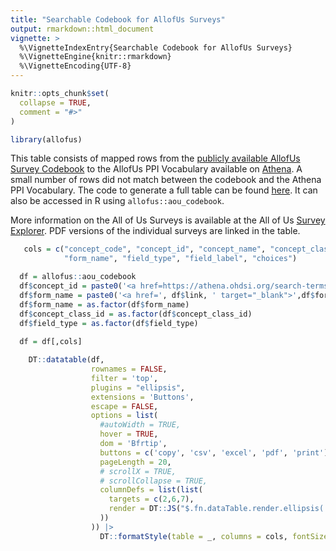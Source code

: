 ```yaml
---
title: "Searchable Codebook for AllofUs Surveys"
output: rmarkdown::html_document
vignette: >
  %\VignetteIndexEntry{Searchable Codebook for AllofUs Surveys}
  %\VignetteEngine{knitr::rmarkdown}
  %\VignetteEncoding{UTF-8}
---
```


```r
knitr::opts_chunk$set(
  collapse = TRUE,
  comment = "#>"
)
```

<style>
.row>main {
    max-width: 100vw !important;
    width: 94vw !important;
}
.container .template_article {
    max-width: 94vw !important;
}
.container .row {
    justify-content: space-evenly;
}
</style>
```r
library(allofus)
```

This table consists of mapped rows from the [publicly available AllofUs Survey Codebook](https://docs.google.com/spreadsheets/d/1Ey8MScRYZ9QyS4izVYScISLMb62QEhSM-ErbG27dNtw/edit#gid=1832128489)
to the AllofUs PPI Vocabulary available on [Athena](https://athena.ohdsi.org/search-terms/start). A small number of rows did not
match between the codebook and the Athena PPI Vocabulary. The code to generate a full table can be found [here](https://github.com/roux-ohdsi/allofus/blob/main/data-raw/pkg_data.R). It can also be accessed in R using `allofus::aou_codebook`. 

More information on the All of Us Surveys is available at the All of Us [Survey Explorer](https://www.researchallofus.org/data-tools/survey-explorer/). PDF versions of the individual surveys are linked in the table.

```r
   cols = c("concept_code", "concept_id", "concept_name", "concept_class_id",
            "form_name", "field_type", "field_label", "choices")

  df = allofus::aou_codebook
  df$concept_id = paste0('<a href=https://athena.ohdsi.org/search-terms/terms/',df$concept_id,' target="_blank">',df$concept_id,'</a>')
  df$form_name = paste0('<a href=', df$link, ' target="_blank">',df$form_name,'</a>')
  df$form_name = as.factor(df$form_name)
  df$concept_class_id = as.factor(df$concept_class_id)
  df$field_type = as.factor(df$field_type)
  
  df = df[,cols]

    DT::datatable(df,
                  rownames = FALSE,
                  filter = 'top',
                  plugins = "ellipsis",
                  extensions = 'Buttons',
                  escape = FALSE,
                  options = list(
                    #autoWidth = TRUE,
                    hover = TRUE,
                    dom = 'Bfrtip',
                    buttons = c('copy', 'csv', 'excel', 'pdf', 'print'),
                    pageLength = 20,
                    # scrollX = TRUE,
                    # scrollCollapse = TRUE,
                    columnDefs = list(list(
                      targets = c(2,6,7),
                      render = DT::JS("$.fn.dataTable.render.ellipsis( 20, false )")
                    ))
                  )) |>
                    DT::formatStyle(table = _, columns = cols, fontSize = '80%')
```




